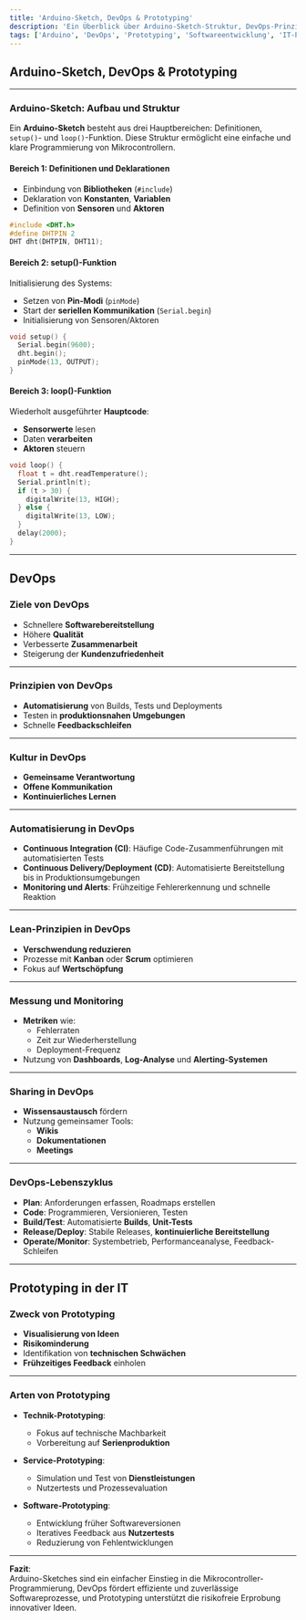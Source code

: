 ```yaml
---
title: 'Arduino-Sketch, DevOps & Prototyping'
description: 'Ein Überblick über Arduino-Sketch-Struktur, DevOps-Prinzipien und Prototyping-Methoden'
tags: ['Arduino', 'DevOps', 'Prototyping', 'Softwareentwicklung', 'IT-Prozesse']
---
```


## Arduino-Sketch, DevOps & Prototyping

---

### Arduino-Sketch: Aufbau und Struktur

Ein **Arduino-Sketch** besteht aus drei Hauptbereichen: Definitionen, `setup()`- und `loop()`-Funktion. Diese Struktur ermöglicht eine einfache und klare Programmierung von Mikrocontrollern.

#### Bereich 1: Definitionen und Deklarationen

- Einbindung von **Bibliotheken** (`#include`)
- Deklaration von **Konstanten**, **Variablen**
- Definition von **Sensoren** und **Aktoren**

```cpp
#include <DHT.h>
#define DHTPIN 2
DHT dht(DHTPIN, DHT11);
```

#### Bereich 2: setup()-Funktion

Initialisierung des Systems:

- Setzen von **Pin-Modi** (`pinMode`)
- Start der **seriellen Kommunikation** (`Serial.begin`)
- Initialisierung von Sensoren/Aktoren

```cpp
void setup() {
  Serial.begin(9600);
  dht.begin();
  pinMode(13, OUTPUT);
}
```

#### Bereich 3: loop()-Funktion

Wiederholt ausgeführter **Hauptcode**:

- **Sensorwerte** lesen
- Daten **verarbeiten**
- **Aktoren** steuern

```cpp
void loop() {
  float t = dht.readTemperature();
  Serial.println(t);
  if (t > 30) {
    digitalWrite(13, HIGH);
  } else {
    digitalWrite(13, LOW);
  }
  delay(2000);
}
```

---

## DevOps

### Ziele von DevOps

- Schnellere **Softwarebereitstellung**
- Höhere **Qualität**
- Verbesserte **Zusammenarbeit**
- Steigerung der **Kundenzufriedenheit**

---

### Prinzipien von DevOps

- **Automatisierung** von Builds, Tests und Deployments
- Testen in **produktionsnahen Umgebungen**
- Schnelle **Feedbackschleifen**

---

### Kultur in DevOps

- **Gemeinsame Verantwortung**
- **Offene Kommunikation**
- **Kontinuierliches Lernen**

---

### Automatisierung in DevOps

- **Continuous Integration (CI)**: Häufige Code-Zusammenführungen mit automatisierten Tests
- **Continuous Delivery/Deployment (CD)**: Automatisierte Bereitstellung bis in Produktionsumgebungen
- **Monitoring und Alerts**: Frühzeitige Fehlererkennung und schnelle Reaktion

---

### Lean-Prinzipien in DevOps

- **Verschwendung reduzieren**
- Prozesse mit **Kanban** oder **Scrum** optimieren
- Fokus auf **Wertschöpfung**

---

### Messung und Monitoring

- **Metriken** wie:
  - Fehlerraten
  - Zeit zur Wiederherstellung
  - Deployment-Frequenz
- Nutzung von **Dashboards**, **Log-Analyse** und **Alerting-Systemen**

---

### Sharing in DevOps

- **Wissensaustausch** fördern
- Nutzung gemeinsamer Tools:
  - **Wikis**
  - **Dokumentationen**
  - **Meetings**

---

### DevOps-Lebenszyklus

- **Plan**: Anforderungen erfassen, Roadmaps erstellen
- **Code**: Programmieren, Versionieren, Testen
- **Build/Test**: Automatisierte **Builds**, **Unit-Tests**
- **Release/Deploy**: Stabile Releases, **kontinuierliche Bereitstellung**
- **Operate/Monitor**: Systembetrieb, Performanceanalyse, Feedback-Schleifen

---

## Prototyping in der IT

### Zweck von Prototyping

- **Visualisierung von Ideen**
- **Risikominderung**
- Identifikation von **technischen Schwächen**
- **Frühzeitiges Feedback** einholen

---

### Arten von Prototyping

- **Technik-Prototyping**:
  - Fokus auf technische Machbarkeit
  - Vorbereitung auf **Serienproduktion**

- **Service-Prototyping**:
  - Simulation und Test von **Dienstleistungen**
  - Nutzertests und Prozessevaluation

- **Software-Prototyping**:
  - Entwicklung früher Softwareversionen
  - Iteratives Feedback aus **Nutzertests**
  - Reduzierung von Fehlentwicklungen

---

**Fazit**:  
Arduino-Sketches sind ein einfacher Einstieg in die Mikrocontroller-Programmierung, DevOps fördert effiziente und zuverlässige Softwareprozesse, und Prototyping unterstützt die risikofreie Erprobung innovativer Ideen.
